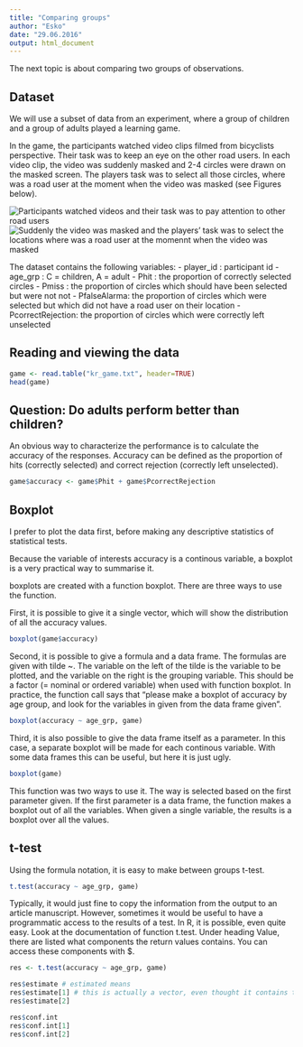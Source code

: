 ```yaml
---
title: "Comparing groups"
author: "Esko"
date: "29.06.2016"
output: html_document
---
```


The next topic is about comparing two groups of observations. 

Dataset
------------
We will use a subset of data from an experiment, where a group of children and a group of adults played a learning game. 

In the game, the participants watched video clips filmed from bicyclists perspective. Their task was to keep an eye on 
the other road users. In each video clip, the video was suddenly masked and 2-4 circles were drawn on the masked screen. The players task was to select all those circles, where was a road user at the moment when the video was masked (see Figures below). 

![Participants watched videos and their task was to pay attention to other road users](peli_video.png)
![Suddenly the video was masked and the players' task was to select the locations where was a road user at the momennt when the video was masked](peli_peitetty.png)

The dataset contains the following variables:
- player_id : participant id
- age_grp : C = children, A = adult
- Phit : the proportion of correctly selected circles
- Pmiss  : the proportion of circles which should have been selected but were not not
- PfalseAlarma: the proportion of circles which were selected but which did not have a road user on their location
- PcorrectRejection: the proportion of circles which were correctly left unselected

Reading and viewing the data
---------------------
```r

game <- read.table("kr_game.txt", header=TRUE)
head(game)

```

Question: Do adults perform better than children?
--------------------------------------------------

An obvious way to characterize the performance is to calculate the accuracy of the responses. Accuracy can be defined as the proportion of hits (correctly selected) and correct rejection (correctly left unselected). 

```r
game$accuracy <- game$Phit + game$PcorrectRejection

```


Boxplot
--------------------

I prefer to plot the data first, before making any descriptive statistics of statistical tests. 

Because the variable of interests accuracy is a continous variable, a boxplot is a very practical way to summarise it. 

boxplots are created with a function boxplot. There are three ways to use the function. 

First, it is possible to give it a single vector, which will show the distribution of all the accuracy values.
```r
boxplot(game$accuracy)
```
Second, it is possible to give a formula and a data frame. The formulas are given with tilde ~. The variable on the left of the tilde is the variable to be plotted, and the variable on the right is the grouping variable. This should be a factor (= nominal or ordered variable) when used with function boxplot. In practice, the function call says that "please make a boxplot of accuracy by age group, and look for the variables in given from the data frame given".  
```r
boxplot(accuracy ~ age_grp, game)
```
Third, it is also possible to give the data frame itself as a parameter. In this case, a separate boxplot will be made for each continous variable. With some data frames this can be useful, but here it is just ugly. 
```r
boxplot(game) 
```

This function was two ways to use it. The way is selected based on the first parameter given. If the first parameter is a data frame, the function makes a boxplot out of all the variables. When given a single variable, the results is a boxplot over all the values.

t-test
-------------------------

Using the formula notation, it is easy to make between groups t-test. 

```r
t.test(accuracy ~ age_grp, game)

```

Typically, it would just fine to copy the information from the output to an article manuscript.
However, sometimes it would be useful to have a programmatic access to the results of a test. In R, it is possible, even quite easy. Look at the documentation of function t.test. Under heading Value, there are listed what components the return values contains. You can access these components with $.  

```r

res <- t.test(accuracy ~ age_grp, game)

res$estimate # estimated means
res$estimate[1] # this is actually a vector, even thought it contains the name
res$estimate[2]

res$conf.int
res$conf.int[1]
res$conf.int[2]
```



